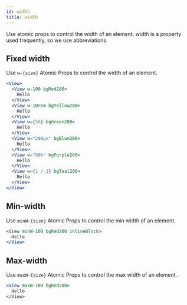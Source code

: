 ```yaml
---
id: width
title: width
---
```


Use atomic props to control the width of an element. width is a property used frequently, so we use abbreviations.

## Fixed width

Use `w-{size}` Atomic Props to control the width of an element.

```jsx live
<View>
  <View w-100 bgRed200>
    Hello
  </View>
  <View w-10rem bgYellow200>
    Hello
  </View>
  <View w={50} bgGreen200>
    Hello
  </View>
  <View w="200px" bgBlue200>
    Hello
  </View>
  <View w="80%" bgPurple200>
    Hello
  </View>
  <View w={1 / 3} bgTeal200>
    Hello
  </View>
</View>
```

## Min-width

Use `minW-{size}` Atomic Props to control the min width of an element.

```jsx live
<View minW-100 bgRed200 inlineBlock>
  Hello
</View>
```

## Max-width

Use `maxW-{size}` Atomic Props to control the max width of an element.

```jsx live
<View maxW-100 bgRed200>
  Hello
</View>
```
